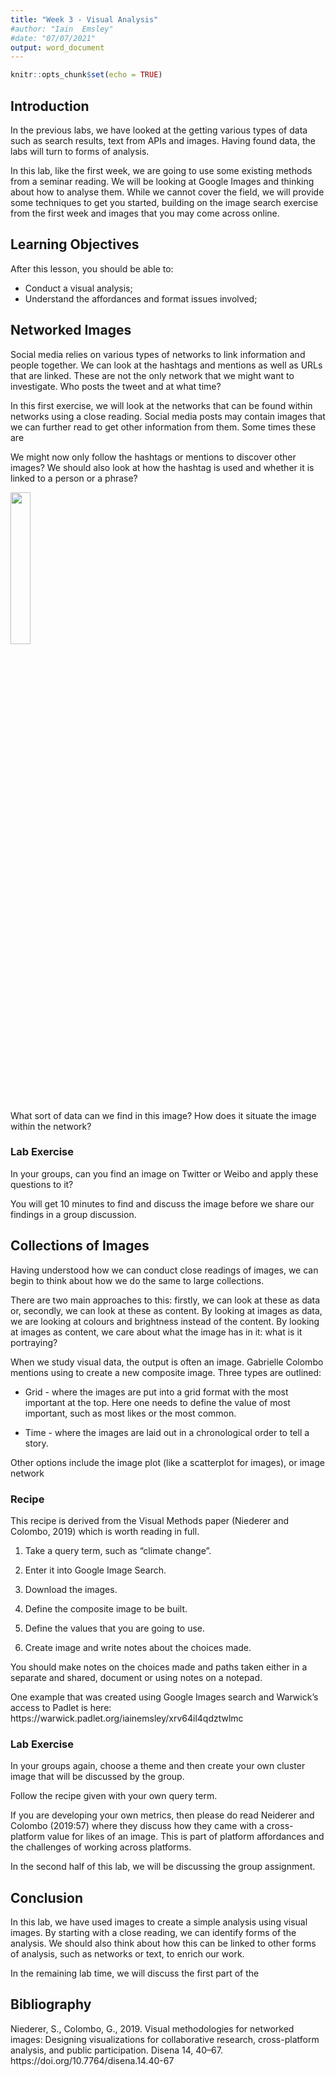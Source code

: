 ```yaml
---
title: "Week 3 - Visual Analysis"
#author: "Iain  Emsley"
#date: "07/07/2021"
output: word_document
---
```


```r
knitr::opts_chunk$set(echo = TRUE)
```

## Introduction

In the previous labs, we have looked at the getting various types of data such as search results, text from APIs and images. Having found data, the labs will turn to forms of analysis. 

In this lab, like the first week, we are going to use some existing methods from a seminar reading. We will be looking at Google Images and thinking about how to analyse them. While we cannot cover the field, we will provide some techniques to get you started, building on the image search exercise from the first week and images that you may come across online.

## Learning Objectives
After this lesson, you should be able to:

*	Conduct a visual analysis;
*	Understand the affordances and format issues involved;

## Networked Images

Social media relies on various types of networks to link information and people together. We can look at the hashtags and mentions as well as URLs that are linked. These are not the only network that we might want to investigate. Who posts the tweet and at what time?

In this first exercise, we will look at the networks that can be found within networks using a close reading. Social media posts may contain images that we can further read to get other information from them. Some times these are 

We might now only follow the hashtags or mentions to discover other images? We should also look at how the hashtag is used and whether it is linked to a person or a phrase?


![](../IM904/figs/visual/week3-networkedimage.png){width=25%}

What sort of data can we find in this image? How does it situate the image within the network?

### Lab Exercise

In your groups, can you find an image on Twitter or Weibo and apply these questions to it?

You will get 10 minutes to find and discuss the image before we share our findings in a group discussion.

## Collections of Images

Having understood how we can conduct close readings of images, we can begin to think about how we do the same to large collections. 

There are two main approaches to this: firstly, we can look at these as data or, secondly, we can look at these as content. By looking at images as data, we are looking at colours and brightness instead of the content. By looking at images as content, we care about what the image has in it: what is it portraying?

When we study visual data, the output is often an image. Gabrielle Colombo mentions using  to create a new composite image. Three types are outlined:

*  Grid - where the images are put into a grid format with the most important at the top. Here one needs to define the value of most important, such as most likes or the most common. 

*  Time - where the images are laid out in a chronological order to tell a story. 

Other options include the image plot (like a scatterplot for images), or image network

### Recipe

This recipe is derived from the Visual Methods paper (Niederer and Colombo, 2019) which is worth reading in full.

1. Take a query term, such as "climate change".

2. Enter it into Google Image Search. 

3. Download the images.

4. Define the composite image to be built.

5. Define the values that you are going to use. 

6. Create image and write notes about the choices made. 

You should make notes on the choices made and paths taken either in a separate and shared, document or using notes on a notepad. 

One example that was created using Google Images search and Warwick's access to Padlet is here:
https://warwick.padlet.org/iainemsley/xrv64il4qdztwlmc

### Lab Exercise

In your groups again, choose a theme and then create your own cluster image that will be discussed by the group. 

Follow the recipe given with your own query term.

If you are developing your own metrics, then please do read Neiderer and Colombo (2019:57) where they discuss how they came with a cross-platform value for likes of an image. This is part of platform affordances and the challenges of working across platforms. 

In the second half of this lab, we will be discussing the group assignment. 

## Conclusion

In this lab, we have used images to create a simple analysis using visual images. By starting with a close reading, we can identify forms of the analysis. We should also think about how this can be linked to other forms of analysis, such as networks or text, to enrich our work. 

In the remaining lab time, we will discuss the first part of the 

## Bibliography

Niederer, S., Colombo, G., 2019. Visual methodologies for networked images: Designing visualizations for collaborative research, cross-platform analysis, and public participation. Disena 14, 40–67. https://doi.org/10.7764/disena.14.40-67

